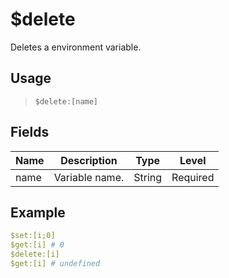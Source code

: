 # $delete
Deletes a environment variable.

## Usage
> `$delete:[name]`

## Fields
| Name  | Description           | Type   | Level    |
| ----- | --------------------- | ------ | -------- |
| name  | Variable name.        | String | Required |

## Example
```yaml
$set:[i;0]
$get:[i] # 0
$delete:[i]
$get:[i] # undefined
```